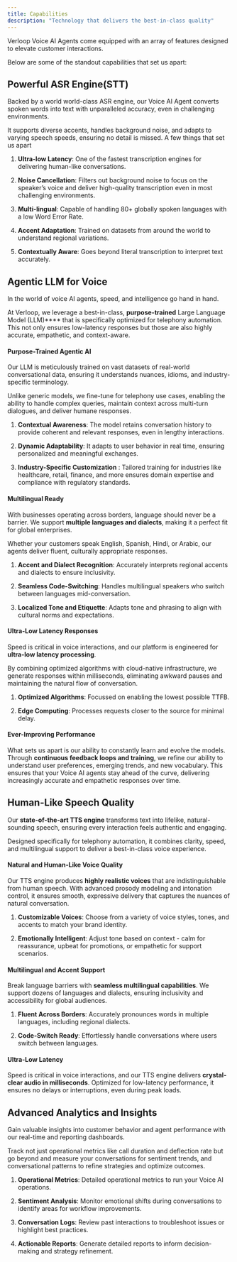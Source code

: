 ```yaml
---
title: Capabilities
description: "Technology that delivers the best-in-class quality"
---
```


Verloop Voice AI Agents come equipped with an array of features designed to elevate customer interactions.

Below are some of the standout capabilities that set us apart:

## Powerful ASR Engine(STT)

Backed by a world world-class ASR engine, our Voice AI Agent converts spoken words into text with unparalleled accuracy, even in challenging environments.&#x20;

It supports diverse accents, handles background noise, and adapts to varying speech speeds, ensuring no detail is missed. A few things that set us apart

1. **Ultra-low Latency**: One of the fastest transcription engines for delivering human-like conversations.

2. **Noise Cancellation**: Filters out background noise to focus on the speaker’s voice and deliver high-quality transcription even in most challenging environments.

3. **Multi-lingual**: Capable of handling 80+ globally spoken languages with a low Word Error Rate.

4. **Accent Adaptation**: Trained on datasets from around the world to understand regional variations.

5. **Contextually Aware**: Goes beyond literal transcription to interpret text accurately.

## Agentic LLM for Voice

In the world of voice AI agents, speed, and intelligence go hand in hand.&#x20;

At Verloop, we leverage a best-in-class, **purpose-trained** Large Language Model (LLM)**** that is specifically optimized for telephony automation. This not only ensures low-latency responses but those are also highly accurate, empathetic, and context-aware.

#### **Purpose-Trained Agentic AI**

Our LLM is meticulously trained on vast datasets of real-world conversational data, ensuring it understands nuances, idioms, and industry-specific terminology.&#x20;

Unlike generic models, we fine-tune for telephony use cases, enabling the ability to handle complex queries, maintain context across multi-turn dialogues, and deliver humane responses.

1. **Contextual Awareness**: The model retains conversation history to provide coherent and relevant responses, even in lengthy interactions.

2. **Dynamic Adaptability**: It adapts to user behavior in real time, ensuring personalized and meaningful exchanges.

3. **Industry-Specific Customization** : Tailored training for industries like healthcare, retail, finance, and more ensures domain expertise and compliance with regulatory standards.

#### **Multilingual Ready**

With businesses operating across borders, language should never be a barrier. We support **multiple languages and dialects**, making it a perfect fit for global enterprises.&#x20;

Whether your customers speak English, Spanish, Hindi, or Arabic, our agents deliver fluent, culturally appropriate responses.

1. **Accent and Dialect Recognition**: Accurately interprets regional accents and dialects to ensure inclusivity.

2. **Seamless Code-Switching**: Handles multilingual speakers who switch between languages mid-conversation.

3. **Localized Tone and Etiquette**: Adapts tone and phrasing to align with cultural norms and expectations.

#### **Ultra-Low Latency Responses**

Speed is critical in voice interactions, and our platform is engineered for **ultra-low latency processing**.&#x20;

By combining optimized algorithms with cloud-native infrastructure, we generate responses within milliseconds, eliminating awkward pauses and maintaining the natural flow of conversation.

1. **Optimized Algorithms**: Focussed on enabling the lowest possible TTFB.

2. **Edge Computing**: Processes requests closer to the source for minimal delay.

#### **Ever-Improving Performance**

What sets us apart is our ability to constantly learn and evolve the models. Through **continuous feedback loops and training**, we refine our ability to understand user preferences, emerging trends, and new vocabulary. This ensures that your Voice AI agents stay ahead of the curve, delivering increasingly accurate and empathetic responses over time.

## Human-Like Speech Quality

Our **state-of-the-art TTS engine** transforms text into lifelike, natural-sounding speech, ensuring every interaction feels authentic and engaging.&#x20;

Designed specifically for telephony automation, it combines clarity, speed, and multilingual support to deliver a best-in-class voice experience.

#### **Natural and Human-Like Voice Quality**

Our TTS engine produces **highly realistic voices** that are indistinguishable from human speech. With advanced prosody modeling and intonation control, it ensures smooth, expressive delivery that captures the nuances of natural conversation.

1. **Customizable Voices**: Choose from a variety of voice styles, tones, and accents to match your brand identity.

2. **Emotionally Intelligent**: Adjust tone based on context - calm for reassurance, upbeat for promotions, or empathetic for support scenarios.

#### **Multilingual and Accent Support**

Break language barriers with **seamless multilingual capabilities**. We support dozens of languages and dialects, ensuring inclusivity and accessibility for global audiences.

1. **Fluent Across Borders**: Accurately pronounces words in multiple languages, including regional dialects.

2. **Code-Switch Ready**: Effortlessly handle conversations where users switch between languages.

#### **Ultra-Low Latency**

Speed is critical in voice interactions, and our TTS engine delivers **crystal-clear audio in milliseconds**. Optimized for low-latency performance, it ensures no delays or interruptions, even during peak loads.

## Advanced Analytics and Insights

Gain valuable insights into customer behavior and agent performance with our real-time and reporting dashboards.&#x20;

Track not just operational metrics like call duration and deflection rate but go beyond and measure your conversations for sentiment trends, and conversational patterns to refine strategies and optimize outcomes.

1. **Operational Metrics**: Detailed operational metrics to run your Voice AI operations.

2. **Sentiment Analysis**: Monitor emotional shifts during conversations to identify areas for workflow improvements.

3. **Conversation Logs**: Review past interactions to troubleshoot issues or highlight best practices.

4. **Actionable Reports**: Generate detailed reports to inform decision-making and strategy refinement.

